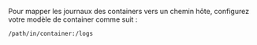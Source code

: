 Pour mapper les journaux des containers vers un chemin hôte, configurez votre modèle de container comme suit :

```
/path/in/container:/logs
```
